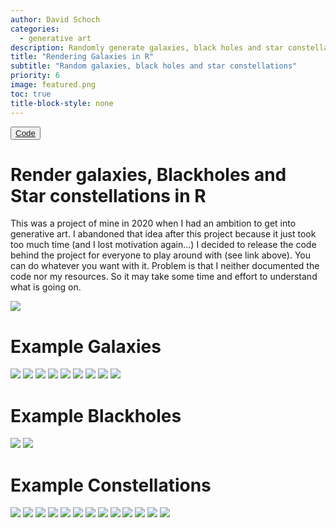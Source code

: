 ```yaml
---
author: David Schoch 
categories:
  - generative art
description: Randomly generate galaxies, black holes and star constellations
title: "Rendering Galaxies in R"
subtitle: "Random galaxies, black holes and star constellations"
priority: 6
image: featured.png
toc: true
title-block-style: none
---
```


<button type="button" class="btn btn-outline-success"><a href="https://github.com/schochastics/galaxies">Code</a></button>

# Render galaxies, Blackholes and Star constellations in R

This was a project of mine in 2020 when I had an ambition to get into generative art. 
I abandoned that idea after this project because it just took too much time (and I lost motivation again...)
I decided to release the code behind the project for everyone to play around with (see link above). 
You can do whatever you want with it.
Problem is that I neither documented the code nor my resources. So it may take some time and effort to understand what is going on. 

![](galaxy_spin.gif)

# Example Galaxies

![](galaxies_037.png)
![](galaxies_040.png)
![](galaxies_044.png)
![](galaxies_048.png)
![](galaxies_052.png)
![](galaxies_146.png)
![](galaxies_174.png)
![](galaxies_176.png)
![](galaxies_207.png)

# Example Blackholes

![](blackhole_001.png)
![](blackhole_008.png)

# Example Constellations

![](constellation_001.png)
![](constellation_002.png)
![](constellation_003.png)
![](constellation_005.png)
![](constellation_007.png)
![](constellation_010.png)
![](constellation_012.png)
![](constellation_013.png)
![](constellation_019.png)
![](constellation_028.png)
![](constellation_030.png)
![](constellation_079.png)
![](constellation_081.png)
